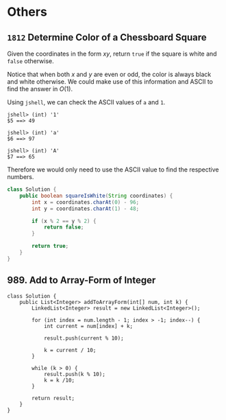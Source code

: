 # Others

## `1812` Determine Color of a Chessboard Square

Given the coordinates in the form $xy$, return `true` if the square is white and
`false` otherwise.

Notice that when both $x$ and $y$ are even or odd, the color is always black
and white otherwise. We could make use of this information and ASCII to find
the answer in $O(1)$.

Using `jshell`, we can check the ASCII values of `a` and `1`.

```jshell
jshell> (int) '1'
$5 ==> 49

jshell> (int) 'a'
$6 ==> 97

jshell> (int) 'A'
$7 ==> 65
```

Therefore we would only need to use the ASCII value to find the respective
numbers.

```java
class Solution {
    public boolean squareIsWhite(String coordinates) {
        int x = coordinates.charAt(0) - 96;
        int y = coordinates.charAt(1) - 48;

        if (x % 2 == y % 2) {
            return false;
        }

        return true;
    }
}
```
## 989. Add to Array-Form of Integer

```
class Solution {
    public List<Integer> addToArrayForm(int[] num, int k) {
        LinkedList<Integer> result = new LinkedList<Integer>();

        for (int index = num.length - 1; index > -1; index--) {
            int current = num[index] + k;

            result.push(current % 10);

            k = current / 10;
        }

        while (k > 0) {
            result.push(k % 10);
            k = k /10;
        }

        return result;
    }
}
```